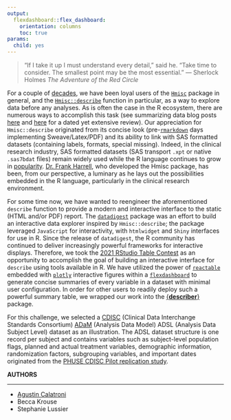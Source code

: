 ---
output: 
  flexdashboard::flex_dashboard:
    orientation: columns
    toc: true
params:
  child: yes
---

> "If I take it up I must understand every detail," said he. "Take time to consider. The smallest point may be the most essential." --- Sherlock Holmes *The Adventure of the Red Circle*

For a couple of [decades](https://twitter.com/f2harrell/status/1449014869798395905), we have been loyal users of the [`Hmisc`](https://cran.r-project.org/web/packages/Hmisc/index.html) package in general, and the [`Hmisc::describe`](https://rdrr.io/cran/Hmisc/man/describe.html) function in particular, as a way to explore data before any analyses. As is often the case in the R ecosystem, there are numerous ways to accomplish this task (see summarizing data blog posts [here](https://dabblingwithdata.wordpress.com/2018/01/02/my-favourite-r-package-for-summarising-data) and [here](https://dabblingwithdata.wordpress.com/2018/02/26/r-packages-for-summarising-data-part-2/) for a dated yet extensive review). Our appreciation for `Hmisc::describe` originated from its concise look (pre-[`rmarkdown`](https://rmarkdown.rstudio.com/) days implementing Sweave/Latex/PDF) and its ability to link with SAS formatted datasets (containing labels, formats, special missing). Indeed, in the clinical research industry, SAS formatted datasets (SAS transport `.xpt` or native `.sas7bdat` files) remain widely used while the R language continues to grow in [popularity](https://rinpharma.com/). [Dr. Frank Harrell](https://www.fharrell.com/), who developed the Hmisc package, has been, from our perspective, a luminary as he lays out the possibilities embedded in the R language, particularly in the clinical research environment.

For some time now, we have wanted to reengineer the aforementioned `describe` function to provide a modern and interactive interface to the static (HTML and/or PDF) report. The [`datadigest`](https://cran.r-project.org/web/packages/datadigest/index.html) package was an effort to build an interactive data explorer inspired by `Hmisc::describe`; the package leveraged `JavaScript` for interactivity, with `htmlwidget` and `Shiny` interfaces for use in R. Since the release of `datadigest`, the R community has continued to deliver increasingly powerful frameworks for interactive displays. Therefore, we took the [2021 RStudio Table Contest](https://www.rstudio.com/blog/rstudio-table-contest-2021/) as an opportunity to accomplish the goal of building an interactive interface for `describe` using tools available in R. We have utilized the power of [`reactable`](https://cran.r-project.org/web/packages/reactable/index.html) embedded with [`plotly`](https://cran.r-project.org/web/packages/plotly/index.html) interactive figures within a [`flexdashboard`](https://pkgs.rstudio.com/flexdashboard/) to generate concise summaries of every variable in a dataset with minimal user configuration. In order for other users to readily deploy such a powerful summary table, we wrapped our work into the [{**describer**}](https://github.com/agstn/describer) package.

For this challenge, we selected a [CDISC](https://www.cdisc.org/) (Clinical Data Interchange Standards Consortium) [ADaM](https://www.cdisc.org/standards/foundational/adam) (Analysis Data Model) ADSL (Analysis Data Subject Level) dataset as an illustration. The ADSL dataset structure is one record per subject and contains variables such as subject-level population flags, planned and actual treatment variables, demographic information, randomization factors, subgrouping variables, and important dates originated from the [PHUSE CDISC Pilot replication study](https://github.com/phuse-org/phuse-scripts/tree/master/data/adam/cdisc).



<b>AUTHORS</b> <br>

---

- [Agustin Calatroni](https://github.com/agstn)
- Becca Krouse
- Stephanie Lussier
